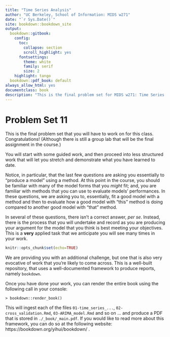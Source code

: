 ```yaml
---
title: "Time Series Analysis"
author: "UC Berkeley, School of Information: MIDS w271"
date: "`r Sys.Date()`"
site: bookdown::bookdown_site
output: 
  bookdown::gitbook:
    config:
      toc:
        collapse: section
        scroll_highlight: yes
      fontsettings:
        theme: white
        family: serif
        size: 2
    highlight: tango
  bookdown::pdf_book: default
always_allow_html: yes
documentclass: book
description: "This is the final problem set for MIDS w271: Time Series and Discrete Models! You've made it this far!"
---
```


# Problem Set 11 {-}

This is the final problem set that you will have to work on for this class. Congratulations! (Although there is still a group lab that will be the final assignment in the course.)

You will start with some guided work, and then proceed into less structured work that will let you stretch and demonstrate what you have learned to date.     

Notice, in particular, that the last few questions are asking you essentially to "produce a model" using a method. At this point in the course, you should be familiar with many of the model forms that you *might* fit; and, you are familiar with methods that you can use to evaluate models' performances. In these questions, we are asking you to, essentially, fit a good model with a method and then to evaluate how a good model with "this" method is doing compared to another good model with "that" method.

In several of these questions, there isn't a correct answer, *per se*. Instead, there is the process that you will undertake and record as you are producing your argument for the model that you think is best meeting your objectives. This is a **very** applied task that we anticipate you will see many times in your work.

```r
knitr::opts_chunk$set(echo=TRUE)
```

We are providing you with an additional challenge, but one that is also very evocative of work that you're likely to come across. This is a well-built repository, that uses a well-documented framework to produce reports, namely `bookdown`. 

Once you have done your work, you can render the entire book using the following call in your console: 

    > bookdown::render_book()
    
This will ingest each of the files `01-time_series_...`, `02-cross_validation.Rmd`, `03-ARIMA_model.Rmd` and so on ... and produce a PDF that is stored in `./_book/_main.pdf`. If you would like to read more about this framework, you can do so at the following website: https://bookdown.org/yihui/bookdown/ .    

